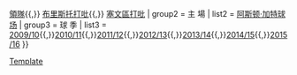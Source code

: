 {{Navbox
| title = [[布里斯托尔城足球俱乐部|<span style="color: white">布里斯托城足球會</span>]]
| name = 布里斯托城足球會
|titlestyle = background:#CC0000;color:#ffffff;
| group1    = [[布里斯托尔城足球俱乐部|球&nbsp;會]]
| list1     = [[:Category:布里斯托城球員|球員]]{{,}} [[:Category:布里斯托城領隊|領隊]]{{,}} [[布里斯托打吡]]{{,}} [[塞文區打吡]]
| group2    = 主&nbsp;場
| list2     = [[阿斯顿·加特球场]]
| group3    = 球&nbsp;季
| list3     = [[布里斯托城2009年至2010年球季|2009/10]]{{,}}[[布里斯托城2010年至2011年球季|2010/11]]{{,}}[[布里斯托城2011年至2012年球季|2011/12]]{{,}}[[布里斯托城2012年至2013年球季|2012/13]]{{,}}[[布里斯托城2013年至2014年球季|2013/14]]{{,}}[[布里斯托城2014年至2015年球季|2014/15]]{{,}}[[布里斯托城2015年至2016年球季|2015/16]]
}}<noinclude>
[[Category:布里斯托城足球會|Template]]
</noinclude>